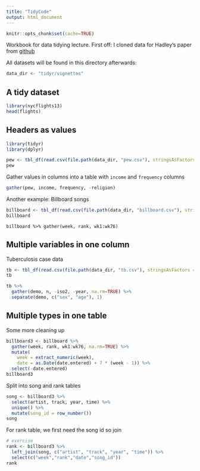```yaml
---
title: "TidyCode"
output: html_document
---
```


```r
knitr::opts_chunk$set(cache=TRUE)
```

Workbook for data tidying lecture.
First off: I cloned data for Hadley's paper from [github](https://github.com/hadley/tidyr)

All datasets will be found in this directory afterwards:
```r
data_dir <- "tidyr/vignettes"
```

A tidy dataset
----------------

```r
library(nycflights13)
head(flights)
```

Headers as values
------------------

```r
library(tidyr)
library(dplyr)

pew <- tbl_df(read.csv(file.path(data_dir, "pew.csv"), stringsAsFactors=FALSE, check.names=FALSE))
pew
```

Gather values in columns into a table with `income` and `frequency` columns

```r
gather(pew, income, frequency, -religion)
```

Another example: Billboard songs
```r
billboard <- tbl_df(read.csv(file.path(data_dir, "billboard.csv"), stringsAsFactors=FALSE))
billboard
```

```
billboard %>% gather(week, rank, wk1:wk76)
```

Multiple variables in one column
--------------------------------------

Tuberculosis case data
```r
tb <- tbl_df(read.csv(file.path(data_dir, "tb.csv"), stringsAsFactors = FALSE))
tb
```

```r
tb %>% 
  gather(demo, n, -iso2, -year, na.rm=TRUE) %>%
  separate(demo, c("sex", "age"), 1)
```

Multiple types in one table
----------------------------

Some more cleaning up

```r
billboard3 <- billboard %>%
  gather(week, rank, wk1:wk76, na.rm=TRUE) %>%
  mutate(
    week = extract_numeric(week),
    date = as.Date(date.entered) + 7 * (week - 1)) %>%
  select(-date.entered)
billboard3
```

Split into song and rank tables

```r
song <- billboard3 %>%
  select(artist, track, year, time) %>% 
  unique() %>%
  mutate(song_id = row_number())
song
```

For rank table, we first need the song id so join 
```r
# exercise
rank <- billboard3 %>% 
  left_join(song, c("artist", "track", "year", "time")) %>%
  select(c("week","rank","date","song_id"))
rank
```
